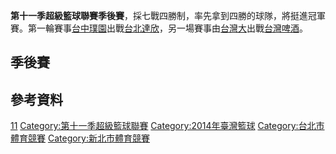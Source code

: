 '''第十一季超級籃球聯賽季後賽'''，採七戰四勝制，率先拿到四勝的球隊，將挺進冠軍賽。第一輪賽事[[璞園建築籃球隊|台中璞園]]出戰[[達欣工程籃球隊|台北達欣]]，另一場賽事由[[台灣大籃球隊|台灣大]]出戰[[台灣啤酒籃球隊|台灣啤酒]]。

==季後賽==

{{Basketballbox|bg=#eee
|date=3月15日 |time=17:00 |place=[[臺北市立大學天母校區|臺北市立大學天母校區體育館]]  
|team1='''[[璞園建築籃球隊|台中璞園]]'''  |score1='''94'''
|team2=[[達欣工程籃球隊|台北達欣]]  |score2=84
|Q1=24–24 |Q2='''19'''–11 |Q3=21–'''22''' |Q4='''30'''–27 |H1=  |H2=  |OT=
}}

{{Basketballbox|bg=#fff
|date=3月15日 |time=19:00 |place=[[臺北市立大學天母校區|臺北市立大學天母校區體育館]]  
|team1=[[台灣大籃球隊|台灣大]]  |score1=69
|team2='''[[台灣啤酒籃球隊|台灣啤酒]]'''  |score2='''73'''
|Q1=13–'''18''' |Q2=12–'''19''' |Q3='''21'''–19 |Q4='''23'''–17 |H1=  |H2=  |OT= 
}}

{{Basketballbox|bg=#eee
|date=3月16日 |time=17:00 |place=[[臺北市立大學天母校區|臺北市立大學天母校區體育館]]  
|team1='''[[達欣工程籃球隊|台北達欣]]'''  |score1='''80'''
|team2=[[璞園建築籃球隊|台中璞園]]  |score2=67
|Q1='''17'''–7 |Q2='''15'''–9 |Q3=23–23 |Q4=25–'''28''' |H1=  |H2=  |OT= 
}}

{{Basketballbox|bg=#fff
|date=3月16日 |time=19:00 |place=[[臺北市立大學天母校區|臺北市立大學天母校區體育館]]  
|team1=[[台灣啤酒籃球隊|台灣啤酒]]  |score1=74
|team2='''[[台灣大籃球隊|台灣大]]'''  |score2='''76'''
|Q1='''23'''–15 |Q2=12–'''15''' |Q3=15–''''26''' |Q4='''24'''–20 |H1=  |H2=  |OT= 
}}

{{Basketballbox|bg=#eee
|date=3月18日 |time=18:00 |place=[[新莊體育館|新莊體育館]]  
|team1='''[[璞園建築籃球隊|台中璞園]]'''  |score1='''85'''
|team2=[[達欣工程籃球隊|台北達欣]]  |score2=60
|Q1='''26'''–8 |Q2=17–'''20''' |Q3='''25'''–15 |Q4=17–17 |H1=  |H2=  |OT= 
}}

{{Basketballbox|bg=#fff
|date=3月18日 |time=20:00 |place=[[新莊體育館|新莊體育館]]  
|team1=[[台灣大籃球隊|台灣大]]  |score1=78
|team2=[[台灣啤酒籃球隊|台灣啤酒]]  |score2='''87'''
|Q1=20–'''22''' |Q2=14–'''21''' |Q3='''25'''–17 |Q4=19–'''27''' |H1=  |H2=  |OT= 
}}

{{Basketballbox|bg=#eee
|date=3月20日 |time=18:00 |place=[[新莊體育館|新莊體育館]]  
|team1=[[達欣工程籃球隊|台北達欣]]  |score1=77
|team2='''[[璞園建築籃球隊|台中璞園]]'''  |score2='''89'''
|Q1=16–'''19''' |Q2=11–'''24''' |Q3='''22'''–21 |Q4='''28'''–25 |H1=  |H2=  |OT=
}}

{{Basketballbox|bg=#fff
|date=3月20日 |time=20:00 |place=[[新莊體育館|新莊體育館]]  
|team1=[[台灣啤酒籃球隊|台灣啤酒]]  |score1=58
|team2='''[[台灣大籃球隊|台灣大]]'''  |score2='''65'''
|Q1=13–'''16''' |Q2='''20'''–18 |Q3='''15'''–12 |Q4=10–'''19''' |H1=  |H2=  |OT=
}}

{{Basketballbox|bg=#eee
|date=3月22日 |time=17:00 |place=[[新莊體育館|新莊體育館]]  
|team1='''[[璞園建築籃球隊|台中璞園]]'''  |score1='''81'''
|team2=[[達欣工程籃球隊|台北達欣]]  |score2=74
|Q1=17–'''20''' |Q2=20–'''25''' |Q3='''22'''–8 |Q4='''22'''–21 |H1=  |H2=  |OT=
}}

{{Basketballbox|bg=#fff
|date=3月22日 |time=19:00 |place=[[新莊體育館|新莊體育館]]  
|team1='''[[台灣大籃球隊|台灣大]]'''  |score1='''83'''
|team2=[[台灣啤酒籃球隊|台灣啤酒]]  |score2=63
|Q1=15–'''24''' |Q2='''22'''–9 |Q3='''26'''–16 |Q4='''20'''–14 |H1=  |H2=  |OT=
}}

{{Basketballbox|bg=#fff
|date=3月23日 |time=19:00 |place=[[新莊體育館|新莊體育館]]  
|team1='''[[台灣啤酒籃球隊|台灣啤酒]]'''  |score1='''82'''
|team2=[[台灣大籃球隊|台灣大]]  |score2=67
|Q1=8–'''15''' |Q2='''26'''–16 |Q3='''21'''–20 |Q4='''27'''–16 |H1=  |H2=  |OT=
}}

{{Basketballbox|bg=#fff
|date=3月25日 |time=20:00 |place=[[新莊體育館|新莊體育館]]
|team1='''[[台灣大籃球隊|台灣大]]'''  |score1='''78'''
|team2=[[台灣啤酒籃球隊|台灣啤酒]]  |score2=76 |overtime=OT2
|Q1='''17'''–13 |Q2='''18'''–11 |Q3=14–'''21''' |Q4=16–'''20''' |H1=  |H2=  |OT=5–5, '''8'''–6
}}

==參考資料==
{{reflist}}

{{SBL}}

[[Category:超級籃球聯賽季後賽|11]]
[[Category:第十一季超級籃球聯賽|Category:第十一季超級籃球聯賽]]
[[Category:2014年臺灣籃球|Category:2014年臺灣籃球]]
[[Category:台北市體育競賽|Category:台北市體育競賽]]
[[Category:新北市體育競賽|Category:新北市體育競賽]]